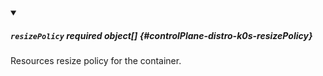 


<details className="config-field" data-expandable="true" open>
<summary>

##### `resizePolicy` <span className="config-field-required" data-required="false">required</span> <span className="config-field-type">object[]</span> <span className="config-field-default"></span> <span className="config-field-enum"></span> {#controlPlane-distro-k0s-resizePolicy}

Resources resize policy for the container.

</summary>

<PartialResizepolicyreference />


</details>
